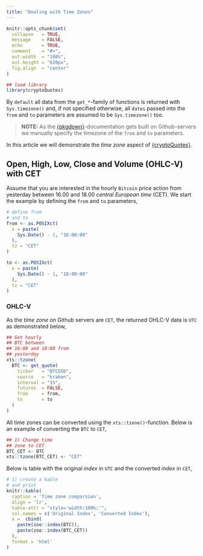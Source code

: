 ```yaml
---
title: "Dealing with Time Zones"
---
```


```r
knitr::opts_chunk$set(
  collapse   = TRUE,
  message    = FALSE,
  echo       = TRUE, 
  comment    = "#>",
  out.width  = "100%",
  out.height = "620px",
  fig.align  = "center"
)
```

```r
## load library
library(cryptoQuotes)
```

By `default` all data from the `get_*`-family of functions is returned with `Sys.timezone()` and, if not specified otherwise, all `dates` passed into the `from` and `to` parameters are assumed to be `Sys.timezone()` too.

> **NOTE:**
> As the [{pkgdown}](https://github.com/r-lib/pkgdown)-documentation gets built on Github-servers we manually
> specify the timezone of the `from` and `to` parameters.

In this article we will demonstrate the *time zone* aspect of [{cryptoQuotes}](https://github.com/serkor1/cryptoQuotes).

## Open, High, Low, Close and Volume (OHLC-V) with CET

Assume that you are interested in the hourly `Bitcoin` price action from yesterday between 16.00 and 18.00 *central European time* (CET). We start the example by defining the `from` and `to` parameters,

```r
# define from
# and to
from <- as.POSIXct(
  x = paste(
    Sys.Date() - 1, "16:00:00"
  ),
  tz = "CET"
)

to <- as.POSIXct(
  x = paste(
    Sys.Date() - 1, "18:00:00"
  ),
  tz = "CET"
)
```

### OHLC-V

As the *time zone* on Github servers are `CET`, the returned OHLC-V data is `UTC` as demonstrated below,

```r
## Get hourly
## BTC between
## 16:00 and 18:00 from
## yesterday
xts::tzone(
  BTC <- get_quote(
    ticker   = "BTCUSD",
    source   = "kraken",
    interval = "1h",
    futures  = FALSE,
    from     = from,
    to       = to
  )
)
```

All time zones can be converted using the `xts::tzone()`-function. Below is an example of converting the `BTC` to `CET`,

```r
## 1) Change time
## zone to CET
BTC_CET <- BTC
xts::tzone(BTC_CET) <- "CET"
```

Below is table with the original *index* in `UTC` and the converted *index* in `CET`,

```r
# 1) create a kable
# and print
knitr::kable(
  caption = 'Time zone comparsion',
  align = 'lr',
  table.attr = "style='width:100%;'",
  col.names = c('Original Index', 'Converted Index'),
  x =  cbind(
    paste(zoo::index(BTC)),
    paste(zoo::index(BTC_CET))
  ),
  format = 'html'
)
```

